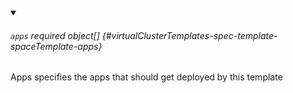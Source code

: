 


<details className="config-field" data-expandable="true" open>
<summary>

###### `apps` <span className="config-field-required" data-required="false">required</span> <span className="config-field-type">object[]</span> <span className="config-field-default"></span> <span className="config-field-enum"></span> {#virtualClusterTemplates-spec-template-spaceTemplate-apps}

Apps specifies the apps that should get deployed by this template

</summary>

<PartialAppsreference />


</details>
